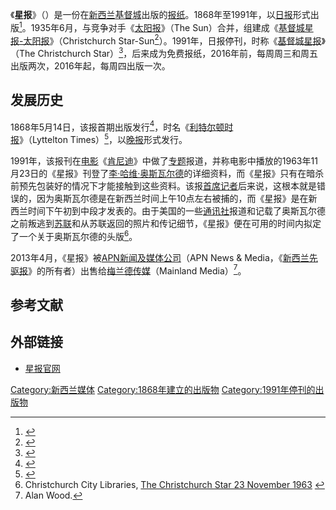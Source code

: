 {{Infobox newspaper
|name = 星报<br/>The Star
|image = 
|type = 每周晨报
|format = 
|foundation = 1868年5月14日
|ceased publication = 
|owners = 梅兰德传媒
|political = 
|headquarters = [[新西兰|新西兰]][[基督城|基督城]]
|editor = 
|circulation= 92,000份
|ISSN = 
|website = [http://www.christchurchstarcompany.co.nz/portfolio/the-star/ The Star]
|}}

《'''星报'''》（{{lang-en|The Star}}）是一份在[[新西兰|新西兰]][[基督城|基督城]]出版的[[报纸|报纸]]。1868年至1991年，以[[日报|日报]]形式出版<ref>{{cite web|url=https://my.christchurchcitylibraries.com/blogs/post/christchurch-star-archive/|title=Christchurch Star archive|accessdate=2020-07-05|publisher=Christchurch City Libraries|archive-date=2019-10-13|archive-url=https://web.archive.org/web/20191013104839/https://my.christchurchcitylibraries.com/blogs/post/christchurch-star-archive/|dead-url=no}}</ref>。1935年6月，与竞争对手《[[太阳报_(新西兰)|太阳报]]》（The Sun）合并，组建成《[[基督城星报-太阳报|基督城星报-太阳报]]》（Christchurch Star-Sun<ref name="Smith1953">{{cite book|author=Albert Arthur Smith|title=Printing in Canterbury: A History of Newspapers and Printing Houses of the Province from the Earliest Times|url=https://books.google.com/books?id=mrgYAAAAMAAJ|year=1953|publisher=Christchurch Club of Printing House Craftsmen|pages=4-|access-date=2020-07-05|archive-date=2020-07-16|archive-url=https://web.archive.org/web/20200716072403/https://books.google.com/books?id=mrgYAAAAMAAJ|dead-url=no}}</ref>）。1991年，日报停刊，时称《[[基督城星报|基督城星报]]》（The Christchurch Star）<ref>{{cite web|url=https://paperspast.natlib.govt.nz/newspapers/star|title=Star - Papers Past|accessdate=2020-07-05|publisher=Papers Past|archive-date=2020-09-29|archive-url=https://web.archive.org/web/20200929111923/https://paperspast.natlib.govt.nz/newspapers/star|dead-url=no}}</ref>，后来成为免费报纸，2016年前，每周周三和周五出版两次，2016年起，每周四出版一次。

==发展历史==
1868年5月14日，该报首期出版发行<ref>{{cite web|url=https://christchurchcitylibraries.com/resources/history/NewsArchivesIndexes/NewZealand/EarlyTwentiethCentur/index.asp|title=Early Twentieth Century|accessdate=2020-07-05|publisher=Christchurch City Libraries|archive-date=2020-07-05|archive-url=https://web.archive.org/web/20200705124321/https://christchurchcitylibraries.com/resources/history/NewsArchivesIndexes/NewZealand/EarlyTwentiethCentur/index.asp|dead-url=no}}</ref>，时名《[[利特尔顿时报|利特尔顿时报]]》（Lyttelton Times）<ref name="Scholefield1958">{{cite book|author=Guy Hardy Scholefield|title=Newspapers in New Zealand|url=https://books.google.com/books?id=0TZKAAAAMAAJ|year=1958|publisher=A. H. & A. W. Reed|pages=215-|access-date=2020-07-05|archive-date=2020-08-02|archive-url=https://web.archive.org/web/20200802181854/https://books.google.com/books?id=0TZKAAAAMAAJ|dead-url=no}}</ref>，以[[晚报|晚报]]形式发行。

1991年，该报刊在[[电影|电影]]《[[肯尼迪_(电影)|肯尼迪]]》中做了[[专题|专题]]报道，并称电影中播放的1963年11月23日的《星报》刊登了[[李·哈维·奥斯瓦尔德|李·哈维·奥斯瓦尔德]]的详细资料，而《星报》只有在暗杀前预先包装好的情况下才能接触到这些资料。该报[[首席记者|首席记者]]后来说，这根本就是错误的，因为奥斯瓦尔德是在新西兰时间上午10点左右被捕的，而《星报》是在新西兰时间下午初到中段才发表的。由于美国的一些[[通讯社|通讯社]]报道和记载了奥斯瓦尔德之前叛逃到[[苏联|苏联]]和从苏联返回的照片和传记细节，《星报》便在可用的时间内拟定了一个关于奥斯瓦尔德的头版<ref>Christchurch City Libraries, [http://christchurchcitylibraries.com/Heritage/Newspapers/Star23Nov1963/ The Christchurch Star 23 November 1963] {{Wayback|url=http://christchurchcitylibraries.com/Heritage/Newspapers/Star23Nov1963/ |date=20131031171627 }}</ref>。

2013年4月，《星报》被[[APN新闻及媒体公司|APN新闻及媒体公司]]（APN News & Media，《[[新西兰先驱报|新西兰先驱报]]》的所有者）出售给[[梅兰德传媒|梅兰德传媒]]（Mainland Media）<ref>Alan Wood.{{cite web|url=http://www.stuff.co.nz/the-press/news/8567388/Christchurch-Star-sold-to-Mainland-Media|title=Christchurch Star sold to Mainland Media|date=Apr 17, 2013|publisher=Stuff|access-date=2020-07-05|archive-date=2020-07-05|archive-url=https://web.archive.org/web/20200705125502/http://www.stuff.co.nz/the-press/news/8567388/Christchurch-Star-sold-to-Mainland-Media|dead-url=no}}</ref>。

== 参考文献 ==
{{Reflist}}

==外部链接==
*[https://archive.is/20131104200445/http://www.christchurchstarcompany.co.nz/portfolio/the-star/ 星报官网]

[[Category:新西兰媒体|Category:新西兰媒体]]
[[Category:1868年建立的出版物|Category:1868年建立的出版物]]
[[Category:1991年停刊的出版物|Category:1991年停刊的出版物]]